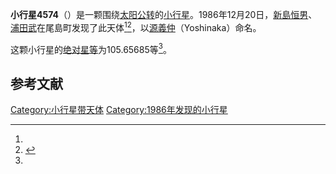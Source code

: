 {{Infobox planet
| bgcolour = #FFFFC0
| name = 4574 Yoshinaka
| symbol = 
| image = 
| caption = 
| discovery = yes
| discovery_ref = 
| discoverer = [[新島恒男|新島恒男]]、[[浦田武|浦田武]]
| discovery_site = [[尾島町|尾島町]] 
| discovered = 1986年12月20日
| designations = yes
| mp_name = 
| named_after = 
| alt_names = 1986 YB/ 1977 BR / 1981 YT
| mp_category = [[主带小行星|主带小行星]]
| orbit_ref = <ref name="a">[http://ssd.jpl.nasa.gov/sbdb.cgi?sstr=4574 4574 Yoshinaka] {{Wayback|url=http://ssd.jpl.nasa.gov/sbdb.cgi?sstr=4574 |date=20201124005821 }}，小行星數據庫瀏覽器（JPL Small-Body Database Browser）－[[美国国家航空航天局|美国国家航空航天局]]喷气推进实验室</ref>
| epoch = 2456400.5 (2013年4月18日更新)
| aphelion = {{convert|3.3020905|AU|km|3|abbr=on|lk=out}}
| perihelion = {{convert|2.7040741|AU|km|3|abbr=on}}
| semimajor = {{convert|3.0030823|AU|km|3|abbr=on}}
| eccentricity = 0.0995671
| period = 1900.856299 [[日|日]]<br />5.2[[儒略年|儒略年]]
| avg_speed = 
| inclination = 8.70846
| asc_node = 280.08685
| mean_anomaly = 
| arg_peri = 105.65685
| satellites = 
| physical_characteristics = yes
| dimensions = 
| mass = 
| density = 
| surface_grav = 
| escape_velocity = 
| sidereal_day = 
| axial_tilt = 
| pole_ecliptic_lat = 
| pole_ecliptic_lon = 
| albedo = 
| temperatures= 
| temp_name1 = 
| mean_temp_1 = 
| max_temp_1 = 
| temp_name2 = 
| max_temp_2 = 
| spectral_type = 
| abs_magnitude = 105.65685
}}

'''小行星4574'''（{{lang-en|4574 Yoshinaka}}）是一颗围绕[[太阳|太阳]][[公转|公转]]的[[小行星|小行星]]。1986年12月20日，[[新島恒男|新島恒男]]、[[浦田武|浦田武]]在尾島町发现了此天体<ref name="a" /><ref>{{cite news|title=小行星列表|url=http://cfa-www.harvard.edu/iau/lists/NumberedMPs.txt|accessdate=2013-07-08|newspaper=哈佛大学|archive-date=2008-05-17|archive-url=https://web.archive.org/web/20080517010638/http://cfa-www.harvard.edu/iau/lists/NumberedMPs.txt|dead-url=no}}</ref>，以[[源義仲|源義仲]]（Yoshinaka）命名。

这颗小行星的[[绝对星等|绝对星等]]为105.65685等<ref name="a" />。

==参考文献==
{{reflist}}
{{Minor Planet Number|[[小行星4573|小行星4573]]|[[小行星4575|小行星4575]]}}

{{小天体}}

[[Category:小行星带天体|Category:小行星带天体]]
[[Category:1986年发现的小行星|Category:1986年发现的小行星]]

{{asteroid-stub}}